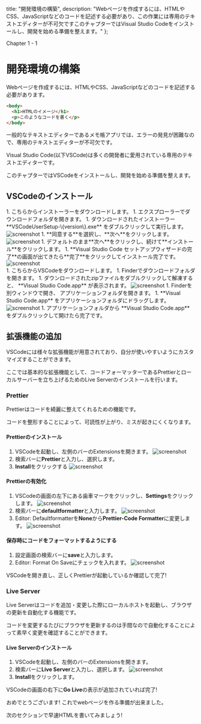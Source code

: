
  title: "開発環境の構築",
  description: "Webページを作成するには、HTMLやCSS、JavaScriptなどのコードを記述する必要があり、この作業には専用のテキストエディターが不可欠ですこのチャプターではVisual Studio Codeをインストールし、開発を始める準備を整えます。"
};

Chapter 1 - 1

# 開発環境の構築

Webページを作成するには、HTMLやCSS、JavaScriptなどのコードを記述する必要があります。

```html
<body>
  <h1>HTMLのイメージ</h1>
  <p>このようなコードを書く</p>
</body>
```

一般的なテキストエディターであるメモ帳アプリでは、エラーの発見が困難なので、専用のテキストエディターが不可欠です。

Visual Studio Code(以下VSCode)は多くの開発者に愛用されている専用のテキストエディターです。

このチャプターではVSCodeをインストールし、開発を始める準備を整えます。

## VSCodeのインストール

<SyncTabMdx>
  <div data-label="windows">
    1. <Link href="https://go.microsoft.com/fwlink/?LinkID=534107" target="_blank" rel="noopener noreferrer">こちら</Link>からインストーラーをダウンロードします。
    1. エクスプローラーでダウンロードフォルダを開きます。
    1. ダウンロードされたインストーラー **VSCodeUserSetup-\{version\}.exe** をダブルクリックして実行します。
        <Image src="/img/01-01-windows-01.png" width={512} height={370} alt="screenshot" />
    1. **同意する**を選択し、**次へ**をクリックします。
        <Image src="/img/01-01-windows-02.png" width={512} height={386} alt="screenshot" />
    1. デフォルトのまま**次へ**をクリックし、続けて**インストール**をクリックします。
    1. **Visual Studio Code セットアップウィザードの完了**の画面が出てきたら**完了**をクリックしてインストール完了です。
        <Image src="/img/01-01-windows-03.png" width={512} height={386} alt="screenshot" />
  </div>
  <div data-label="mac">
    1. <Link href="https://go.microsoft.com/fwlink/?LinkID=534106" target="_blank" rel="noopener noreferrer">こちら</Link>からVSCodeをダウンロードします。
    1. Finderでダウンロードフォルダを開きます。
    1. ダウンロードされたzipファイルをダブルクリックして解凍すると、 **Visual Studio Code.app** が表示されます。
        <Image src="/img/01-01-mac-01.png" width={512} height={265} alt="screenshot" />
    1. Finderを別ウィンドウで開き、 アプリケーションフォルダを開きます。
    1. **Visual Studio Code.app** をアプリケーションフォルダにドラッグします。
        <Image src="/img/01-01-mac-02.png" width={512} height={367} alt="screenshot" />
    1. アプリケーションフォルダから **Visual Studio Code.app** をダブルクリックして開けたら完了です。
  </div>
</SyncTabMdx>

## 拡張機能の追加

VSCodeには様々な拡張機能が用意されており、自分が使いやすいようにカスタマイズすることができます。

ここでは基本的な拡張機能として、コードフォーマッターであるPrettierとローカルサーバーを立ち上げるためのLive Serverのインストールを行います。

### Prettier

Prettierはコードを綺麗に整えてくれるための機能です。

コードを整形することによって、可読性が上がり、ミスが起きにくくなります。

#### Prettierのインストール
1. VSCodeを起動し、左側のバーのExtensionsを開きます。
    <Image src="/img/01-01-prettier-01.png" width={512} height={385} alt="screenshot" />
1. 検索バーに**Prettier**と入力し、選択します。
1. **Install**をクリックする
    <Image src="/img/01-01-prettier-02.png" width={512} height={385} alt="screenshot" />

#### Prettierの有効化
1. VSCodeの画面の左下にある歯車マークをクリックし、**Settings**をクリックします。
    <Image src="/img/01-01-prettier-03.png" width={512} height={385} alt="screenshot" />
1. 検索バーに**defaultformatter**と入力します。
    <Image src="/img/01-01-prettier-04.png" width={512} height={385} alt="screenshot" />
1. Editor: Defaultformatterを**None**から**Prettier-Code Formatter**に変更します。
    <Image src="/img/01-01-prettier-05.png" width={512} height={385} alt="screenshot" />

#### 保存時にコードをフォーマットするようにする
1. 設定画面の検索バーに**save**と入力します。
1. Editor: Format On Saveにチェックを入れます。
    <Image src="/img/01-01-prettier-06.png" width={512} height={385} alt="screenshot" />

VSCodeを開き直し、正しくPrettierが起動しているか確認して完了!

### Live Server

Live Serverはコードを追加・変更した際にローカルホストを起動し、ブラウザの更新を自動化する機能です。

コードを変更するたびにブラウザを更新するのは手間なので自動化することによって素早く変更を確認することができます。

#### Live Serverのインストール
1. VSCodeを起動し、左側のバーのExtensionsを開きます。
1. 検索バーに**Live Server**と入力し、選択します。
    <Image src="/img/01-01-liveserver-01.png" width={512} height={385} alt="screenshot" />
1. **Install**をクリックします。

VSCodeの画面の右下に**Go Live**の表示が追加されていれば完了!

おめでとうございます! これでwebページを作る準備が出来ました。

次のセクションで早速HTMLを書いてみましょう!
